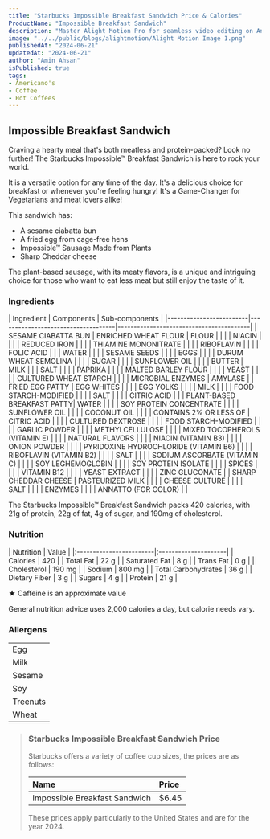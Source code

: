 ```yaml
---
title: "Starbucks Impossible Breakfast Sandwich Price & Calories"
ProductName: "Impossible Breakfast Sandwich" 
description: "Master Alight Motion Pro for seamless video editing on Android, iOS, and Tablets with our ultimate guide, unlocking advanced features and elevating your skills in 2024!"
image: "../../public/blogs/alightmotion/Alight Motion Image 1.png"
publishedAt: "2024-06-21"
updatedAt: "2024-06-21"
author: "Amin Ahsan"
isPublished: true
tags:
- Americano's
- Coffee
- Hot Coffees   
---
```


 
## Impossible Breakfast Sandwich 
  
Craving a hearty meal that's both meatless and protein-packed? Look no further! The Starbucks Impossible™ Breakfast Sandwich is here to rock your world.

It is a versatile option for any time of the day. It's a delicious choice for breakfast or whenever you're feeling hungry! It's a Game-Changer for Vegetarians and meat lovers alike!

This sandwich has:
- A sesame ciabatta bun
- A fried egg from cage-free hens
- Impossible™ Sausage Made from Plants
- Sharp Cheddar cheese

The plant-based sausage, with its meaty flavors, is a unique and intriguing choice for those who want to eat less meat but still enjoy the taste of it.
 
### Ingredients
<div style={{ overflowX: 'scroll' }}>
| Ingredient              | Components                         | Sub-components                          |
|-------------------------|------------------------------------|-----------------------------------------|
| SESAME CIABATTA BUN     | ENRICHED WHEAT FLOUR               | FLOUR                                   |
|                         |                                    | NIACIN                                  |
|                         |                                    | REDUCED IRON                            |
|                         |                                    | THIAMINE MONONITRATE                    |
|                         |                                    | RIBOFLAVIN                              |
|                         |                                    | FOLIC ACID                              |
|                         | WATER                              |                                         |
|                         | SESAME SEEDS                       |                                         |
|                         | EGGS                               |                                         |
|                         | DURUM WHEAT SEMOLINA               |                                         |
|                         | SUGAR                              |                                         |
|                         | SUNFLOWER OIL                      |                                         |
|                         | BUTTER                             | MILK                                    |
|                         | SALT                               |                                         |
|                         | PAPRIKA                            |                                         |
|                         | MALTED BARLEY FLOUR                |                                         |
|                         | YEAST                              |                                         |
|                         | CULTURED WHEAT STARCH              |                                         |
|                         | MICROBIAL ENZYMES                  | AMYLASE                                 |
| FRIED EGG PATTY         | EGG WHITES                         |                                         |
|                         | EGG YOLKS                          |                                         |
|                         | MILK                               |                                         |
|                         | FOOD STARCH-MODIFIED               |                                         |
|                         | SALT                               |                                         |
|                         | CITRIC ACID                        |                                         |
| PLANT-BASED BREAKFAST PATTY| WATER                          |                                         |
|                         | SOY PROTEIN CONCENTRATE            |                                         |
|                         | SUNFLOWER OIL                      |                                         |
|                         | COCONUT OIL                        |                                         |
|                         | CONTAINS 2% OR LESS OF             | CITRIC ACID                             |
|                         |                                    | CULTURED DEXTROSE                       |
|                         |                                    | FOOD STARCH-MODIFIED                    |
|                         |                                    | GARLIC POWDER                           |
|                         |                                    | METHYLCELLULOSE                         |
|                         |                                    | MIXED TOCOPHEROLS (VITAMIN E)           |
|                         |                                    | NATURAL FLAVORS                         |
|                         |                                    | NIACIN (VITAMIN B3)                     |
|                         |                                    | ONION POWDER                            |
|                         |                                    | PYRIDOXINE HYDROCHLORIDE (VITAMIN B6)   |
|                         |                                    | RIBOFLAVIN (VITAMIN B2)                 |
|                         |                                    | SALT                                    |
|                         |                                    | SODIUM ASCORBATE (VITAMIN C)            |
|                         |                                    | SOY LEGHEMOGLOBIN                       |
|                         |                                    | SOY PROTEIN ISOLATE                     |
|                         |                                    | SPICES                                  |
|                         |                                    | VITAMIN B12                             |
|                         |                                    | YEAST EXTRACT                           |
|                         |                                    | ZINC GLUCONATE                          |
| SHARP CHEDDAR CHEESE    | PASTEURIZED MILK                   |                                         |
|                         | CHEESE CULTURE                     |                                         |
|                         | SALT                               |                                         |
|                         | ENZYMES                            |                                         |
|                         | ANNATTO (FOR COLOR)                |                                         |
</div>

The Starbucks Impossible™ Breakfast Sandwich packs 420 calories, with 21g of protein, 22g of fat, 4g of sugar, and 190mg of cholesterol.

### Nutrition
<div style={{ overflowX: 'scroll' }}>
    | Nutrition               | Value                |  
    |:------------------------|:---------------------|
    | Calories                | 420                  |
    | Total Fat               | 22 g                 |
    | Saturated Fat           | 8 g                  |
    | Trans Fat               | 0 g                  |
    | Cholesterol             | 190 mg               |
    | Sodium                  | 800 mg               |
    | Total Carbohydrates     | 36 g                 |
    | Dietary Fiber           | 3 g                  |
    | Sugars                  | 4 g                  |
    | Protein                 | 21 g                 |
</div>

★ Caffeine is an approximate value

General nutrition advice uses 2,000 calories a day, but calorie needs vary.

### Allergens
|                      |
|----------------------|
| Egg                  |
| Milk                 |
| Sesame               |
| Soy                  |
| Treenuts             |
| Wheat                |

> ### Starbucks Impossible Breakfast Sandwich Price
> 
> Starbucks offers a variety of coffee cup sizes, the prices are as follows:
> 
> | Name                         | Price |
> |:-----------------------------|:------|
> | Impossible Breakfast Sandwich| $6.45 |
> 
> These prices apply particularly to the United States and are for the year 2024.
